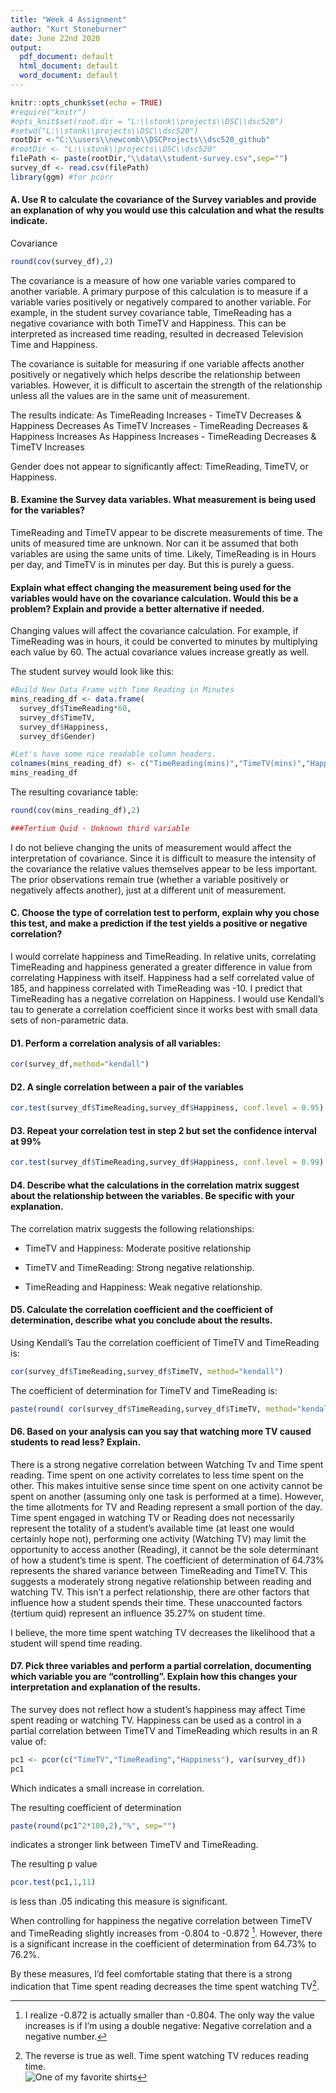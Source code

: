 ```yaml
---
title: "Week 4 Assignment"
author: "Kurt Stoneburner"
date: June 22nd 2020
output:
  pdf_document: default
  html_document: default
  word_document: default
---
```


```r
knitr::opts_chunk$set(echo = TRUE)
#require("knitr")
#opts_knit$set(root.dir = "L:\\stonk\\projects\\DSC\\dsc520")
#setwd("L:\\stonk\\projects\\DSC\\dsc520")
rootDir <-"C:\\users\\newcomb\\DSCProjects\\dsc520_github"
#rootDir <- "L:\\stonk\\projects\\DSC\\dsc520"
filePath <- paste(rootDir,"\\data\\student-survey.csv",sep="")
survey_df <- read.csv(filePath)
library(ggm) #for pcorr
```
#### A. Use R to calculate the covariance of the Survey variables and provide an explanation of why you would use this calculation and what the results indicate.\newline\newline

Covariance
```r
round(cov(survey_df),2)
```

The covariance is a measure of how one variable varies compared to another variable. A primary purpose of this calculation is to measure if a variable varies positively or negatively compared to another variable. For example, in the student survey covariance table, TimeReading has a negative covariance with both TimeTV and Happiness. This can be interpreted as increased time reading, resulted in decreased Television Time and Happiness. 

The covariance is suitable for measuring if one variable affects another positively or negatively which helps describe the relationship between variables. However, it is difficult to ascertain the strength of the relationship unless all the values are in the same unit of measurement. 

The results indicate:
  As TimeReading Increases - TimeTV Decreases & Happiness Decreases
  As TimeTV Increases - TimeReading Decreases & Happiness Increases
  As Happiness Increases - TimeReading Decreases & TimeTV Increases
  
  Gender does not appear to significantly affect: TimeReading, TimeTV, or Happiness. 

#### B. Examine the Survey data variables. What measurement is being used for the variables? 

TimeReading and TimeTV appear to be discrete measurements of time. The units of measured time are unknown. Nor can it be assumed that both variables are using the same units of time. Likely, TimeReading is in Hours per day, and TimeTV is in minutes per day. But this is purely a guess.

#### Explain what effect changing the measurement being used for the variables would have on the covariance calculation. Would this be a problem? Explain and provide a better alternative if needed.

Changing values will affect the covariance calculation. For example, if TimeReading was in hours, it could be converted to minutes by multiplying each value by 60. The actual covariance values increase greatly as well.

The student survey would look like this:
``` r
#Build New Data Frame with Time Reading in Minutes
mins_reading_df <- data.frame(
  survey_df$TimeReading*60,
  survey_df$TimeTV,
  survey_df$Happiness,
  survey_df$Gender)

#Let's have some nice readable column headers.
colnames(mins_reading_df) <- c("TimeReading(mins)","TimeTV(mins)","Happiness","Gender")
mins_reading_df
```

The resulting covariance table:
``` r
round(cov(mins_reading_df),2)

###Tertium Quid - Unknown third variable

```

I do not believe changing the units of measurement would affect the interpretation of covariance. Since it is difficult to measure the intensity of the covariance the relative values themselves appear to be less important. The prior observations remain true (whether a variable positively or negatively affects another), just at a different unit of measurement.

#### C. Choose the type of correlation test to perform, explain why you chose this test, and make a prediction if the test yields a positive or negative correlation?

I would correlate happiness and TimeReading. In relative units, correlating TimeReading and happiness generated a greater difference in value from correlating Happiness with itself. Happiness had a self correlated value of 185, and happiness correlated with TimeReading was -10. I predict that TimeReading has a negative correlation on Happiness. I would use Kendall's tau to generate a correlation coefficient since it works best with small data sets of non-parametric data.

#### D1. Perform a correlation analysis of all variables:
``` r
cor(survey_df,method="kendall")
```

#### D2. A single correlation between a pair of the variables
``` r
cor.test(survey_df$TimeReading,survey_df$Happiness, conf.level = 0.95)
```

#### D3. Repeat your correlation test in step 2 but set the confidence interval at 99%
``` r
cor.test(survey_df$TimeReading,survey_df$Happiness, conf.level = 0.99)
```


#### D4. Describe what the calculations in the correlation matrix suggest about the relationship between the variables. Be specific with your explanation.
The correlation matrix suggests the following relationships:

- TimeTV and Happiness: Moderate positive relationship 

- TimeTV and TimeReading: Strong negative relationship.

- TimeReading and Happiness: Weak negative relationship.

#### D5. Calculate the correlation coefficient and the coefficient of determination, describe what you conclude about the results.
Using Kendall's Tau the correlation coefficient of TimeTV and TimeReading is:
``` r
cor(survey_df$TimeReading,survey_df$TimeTV, method="kendall")
```
The coefficient of determination for TimeTV and TimeReading is:
``` r
paste(round( cor(survey_df$TimeReading,survey_df$TimeTV, method="kendall")^2 *100,2 ),"%",sep="")
```

#### D6. Based on your analysis can you say that watching more TV caused students to read less? Explain.
There is a strong negative correlation between Watching Tv and Time spent reading. Time spent on one activity correlates to less time spent on the other. This makes intuitive sense since time spent on one activity cannot be spent on another (assuming only one task is performed at a time). However, the time allotments for TV and Reading represent a small portion of the day. Time spent engaged in watching TV or Reading does not necessarily represent the totality of a student's available time (at least one would certainly hope not), performing one activity (Watching TV) may limit the opportunity to access another (Reading), it cannot be the sole determinant of how a student's time is spent. The coefficient of determination of 64.73% represents the shared variance between TimeReading and TimeTV. This suggests a moderately strong negative relationship between reading and watching TV. This isn't a perfect relationship, there are other factors that influence how a student spends their time. These unaccounted factors (tertium quid) represent an influence 35.27% on student time.

I believe, the more time spent watching TV decreases the likelihood that a student will spend time reading.

#### D7. Pick three variables and perform a partial correlation, documenting which variable you are “controlling”. Explain how this changes your interpretation and explanation of the results.

The survey does not reflect how a student's happiness may affect Time spent reading or watching TV. Happiness can be used as a control in a partial correlation between TimeTV and TimeReading which results in an R value of:
``` r

pc1 <- pcor(c("TimeTV","TimeReading","Happiness"), var(survey_df))
pc1
```
Which indicates a small increase in correlation.

The resulting coefficient of determination
``` r

paste(round(pc1^2*100,2),"%", sep="")
```

indicates a stronger link between TimeTV and TimeReading.

The resulting p value

``` r
pcor.test(pc1,1,11)
```
is less than .05 indicating this measure is significant.

When controlling for happiness the negative correlation between TimeTV and TimeReading slightly increases from -0.804 to -0.872 [^1]. However, there is a significant increase in the coefficient of determination from 64.73% to 76.2%.

By these measures, I'd feel comfortable stating that there is a strong indication that Time spent reading decreases the time spent watching TV[^2].



[^1]: I realize -0.872 is actually smaller than -0.804. The only way the value increases is if I'm using a double negative: Negative correlation and a negative number.

[^2]: The reverse is true as well. Time spent watching TV reduces reading time.</br> ![One of my favorite shirts](read.jpg)